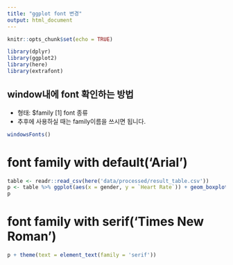 ```yaml
---
title: "ggplot font 변경"
output: html_document
---
```


```r
knitr::opts_chunk$set(echo = TRUE)
```

```r
library(dplyr)
library(ggplot2)
library(here)
library(extrafont)
```
## window내에 font 확인하는 방법
* 형태:
  $family 
  [1] font 종류
* 추후에 사용하실 때는 family이름을 쓰시면 됩니다. 

```r
windowsFonts()
```

# font family with default('Arial')
```r
table <- readr::read_csv(here('data/processed/result_table.csv'))
p <- table %>% ggplot(aes(x = gender, y = `Heart Rate`)) + geom_boxplot() 
p
```

# font family with serif('Times New Roman')
```r
p + theme(text = element_text(family = 'serif')) 
```

